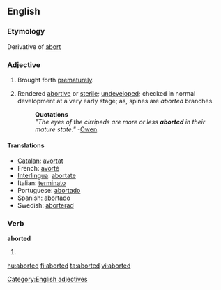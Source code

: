 ==English==

===Etymology===
Derivative of [[abort]]

===Adjective===
{{en-adj|-}}

# Brought forth [[prematurely]].
# {{biology}} Rendered [[abortive]] or [[sterile]]; [[undeveloped]]; checked in normal development at a very early stage; as, spines are ''aborted'' branches.
#:'''Quotations'''
#:''"The eyes of the cirripeds are more or less '''aborted''' in their mature state."''  -[[Owen]].

====Translations====
*[[Catalan]]: [[avortat]]
*French: [[avorté]]
*[[Interlingua]]: [[abortate]]
*Italian: [[terminato]]
*Portuguese: [[abortado]]
*Spanish: [[abortado]]
*Swedish: [[aborterad]]

===Verb===
'''aborted'''

# {{past of|[[abort]]}}

[[Category:English adjectives]]

[[hu:aborted]]
[[fi:aborted]]
[[ta:aborted]]
[[vi:aborted]]